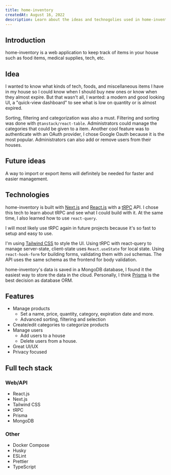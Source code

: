 ```yaml
---
title: home-inventory
createdAt: August 16, 2022
description: Learn about the ideas and technogolies used in home-inventory
---
```


## Introduction

home-inventory is a web application to keep track of items in your house such as food items, medical supplies, tech, etc.

## Idea

I wanted to know what kinds of tech, foods, and miscellaneous items I have in my house so I could know when I should buy new ones or know when they almost expire.
But that wasn't all, I wanted: a modern and good looking UI, a "quick-view dashboard" to see what is low on quantity or is almost expired.

Sorting, filtering and categorization was also a must. Filtering and sorting was done with `@tanstack/react-table`. Administrators could manage the categories that could be given to a item.
Another cool feature was to authenticate with an OAuth provider, I chose Google Oauth because it is the most popular. Administrators can also add or remove users from their houses.

## Future ideas

A way to import or export items will definitely be needed for faster and easier management.

## Technologies

home-inventory is built with [Next.js](https://nextjs.org) and [React.js](https://reactjs.org) with a [tRPC](https://trpc.io) API. I chose this tech to learn about tRPC and see what I could build with it.
At the same time, I also learned how to use `react-query`.

I will most likely use tRPC again in future projects because it's so fast to setup and easy to use.

I'm using [Tailwind CSS](https://tailwindcss.com) to style the UI. Using tRPC with react-query to manage server-state, client-state uses `React.useState` for local state.
Using `react-hook-form` for building forms, validating them with `zod` schemas. The API uses the same schema as the frontend for body validation.

home-inventory's data is saved in a MongoDB database, I found it the easiest way to store the data in the cloud.
Personally, I think [Prisma](https://prisma.io) is the best decision as database ORM.

## Features

- Manage products
  - Set a name, price, quantity, category, expiration date and more.
  - Advanced sorting, filtering and selection
- Create/edit categories to categorize products
- Manage users
  - Add users to a house
  - Delete users from a house.
- Great UI/UX
- Privacy focused

## Full tech stack

### Web/API

- React.js
- Next.js
- Tailwind CSS
- tRPC
- Prisma
- MongoDB

### Other

- Docker Compose
- Husky
- ESLint
- Prettier
- TypeScript
